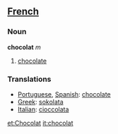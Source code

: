 ==[[French]]==
===Noun===
'''chocolat''' ''m''

# [[chocolate]]
===Translations===

*[[Portuguese]], [[Spanish]]: [[chocolate]]
*[[Greek]]: [[sokolata]]
*[[Italian]]: [[cioccolata]]

[[et:Chocolat]]
[[it:chocolat]]